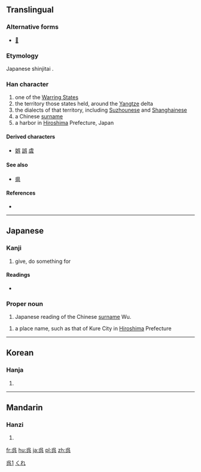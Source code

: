 {{also|吳|県|吴}}
==Translingual==
{{ja-forms|呉|[[吴]]|[[吳]]}}

[[Category:CJKV characters simplified differently in Japan and China|呉1]]

===Alternative forms===
* [[𠯵]]

===Etymology===
Japanese shinjitai {{Han simp|吳}}.

===Han character===
{{Han char|rn=30|rad=口|as=04|sn=7|four=|canj=口女弓金 (RVNC)}}

# one of the [[w:Warring States period|Warring States]]
# the territory those states held, around the [[Yangtze]] delta
# the dialects of that territory, including [[Suzhounese]] and [[Shanghainese]]
# a Chinese [[surname]]
# a harbor in [[Hiroshima]] Prefecture, Japan

====Derived characters====
* [[娯]] [[誤]] [[虞]]

====See also====
* [[県]] <!-- Graphically similar -->

====References====
* {{Han ref|kx=0181.191|dkj=03365|hdz=10595.081|uh=5449|ud=21577}}

----

==Japanese==

===Kanji===
{{ja-kanji|grade=c|rs=口04}}

# give, do something for

====Readings====
* {{ja-readings|on=[[ご]] (go)|kun=[[くれ]] (kure), [[くれる]] (kureru)}}

===Proper noun===
{{ja-pos|ご|proper}}

# Japanese reading of the Chinese [[surname]] Wu.

{{ja-pos|くれ|proper}}

# a place name, such as that of Kure City in [[Hiroshima]] Prefecture

[[Category:ja:Cities|くれ]]

----

==Korean==

===Hanja===
{{ko-hanja|hangeul=[[오]], [[호]]|rv=o, ho|mr=o, ho}}

# {{defn|lang=ko|sort=口04}}

----

==Mandarin==

===Hanzi===
{{cmn-hanzi|pin=[[wú]] ([[wu2]])|wg=wu<sup>2</sup>}}

# {{defn|lang=cmn|sort=口04}}

[[fr:呉]]
[[hu:呉]]
[[ja:呉]]
[[pl:呉]]
[[zh:呉]]